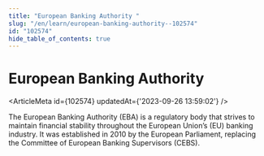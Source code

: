 ```yaml
---
title: "European Banking Authority "
slug: "/en/learn/european-banking-authority--102574"
id: "102574"
hide_table_of_contents: true
---
```



# European Banking Authority 

<ArticleMeta id={102574} updatedAt={'2023-09-26 13:59:02'} />
<div className='border-solid border-b border-t-0 my-4 border-[var(--ifm-color-gray-300)]' />

The European Banking Authority (EBA) is a regulatory body that strives to maintain financial stability throughout the European Union’s (EU) banking industry. It was established in 2010 by the European Parliament, replacing the Committee of European Banking Supervisors (CEBS).
